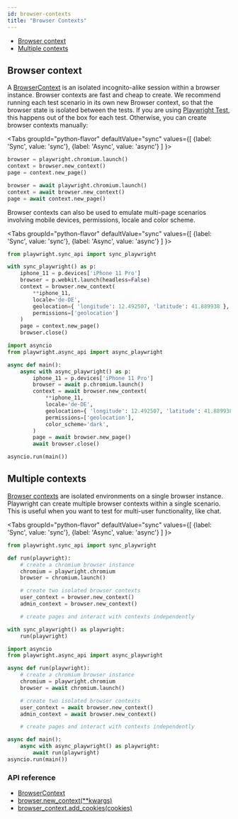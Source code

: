 ```yaml
---
id: browser-contexts
title: "Browser Contexts"
---
```


- [Browser context](#browser-context)
- [Multiple contexts](#multiple-contexts)

## Browser context

A [BrowserContext] is an isolated incognito-alike session within a browser instance. Browser contexts are fast and cheap to create. We recommend running each test scenario in its own new Browser context, so that the browser state is isolated between the tests. If you are using [Playwright Test](./intro.mdx), this happens out of the box for each test. Otherwise, you can create browser contexts manually:

<Tabs
  groupId="python-flavor"
  defaultValue="sync"
  values={[
    {label: 'Sync', value: 'sync'},
    {label: 'Async', value: 'async'}
  ]
}>
<TabItem value="sync">

```py
browser = playwright.chromium.launch()
context = browser.new_context()
page = context.new_page()
```

</TabItem>
<TabItem value="async">

```py
browser = await playwright.chromium.launch()
context = await browser.new_context()
page = await context.new_page()
```

</TabItem>
</Tabs>

Browser contexts can also be used to emulate multi-page scenarios involving mobile devices, permissions, locale and color scheme.

<Tabs
  groupId="python-flavor"
  defaultValue="sync"
  values={[
    {label: 'Sync', value: 'sync'},
    {label: 'Async', value: 'async'}
  ]
}>
<TabItem value="sync">

```py
from playwright.sync_api import sync_playwright

with sync_playwright() as p:
    iphone_11 = p.devices['iPhone 11 Pro']
    browser = p.webkit.launch(headless=False)
    context = browser.new_context(
        **iphone_11,
        locale='de-DE',
        geolocation={ 'longitude': 12.492507, 'latitude': 41.889938 },
        permissions=['geolocation']
    )
    page = context.new_page()
    browser.close()
```

</TabItem>
<TabItem value="async">

```py
import asyncio
from playwright.async_api import async_playwright

async def main():
    async with async_playwright() as p:
        iphone_11 = p.devices['iPhone 11 Pro']
        browser = await p.chromium.launch()
        context = await browser.new_context(
            **iphone_11,
            locale='de-DE',
            geolocation={ 'longitude': 12.492507, 'latitude': 41.889938 },
            permissions=['geolocation'],
            color_scheme='dark',
        )
        page = await browser.new_page()
        await browser.close()

asyncio.run(main())
```

</TabItem>
</Tabs>

## Multiple contexts

[Browser contexts](./browser-contexts.mdx) are isolated environments on a single browser instance. Playwright can create multiple browser contexts within a single scenario. This is useful when you want to test for multi-user functionality, like chat.

<Tabs
  groupId="python-flavor"
  defaultValue="sync"
  values={[
    {label: 'Sync', value: 'sync'},
    {label: 'Async', value: 'async'}
  ]
}>
<TabItem value="sync">

```py
from playwright.sync_api import sync_playwright

def run(playwright):
    # create a chromium browser instance
    chromium = playwright.chromium
    browser = chromium.launch()

    # create two isolated browser contexts
    user_context = browser.new_context()
    admin_context = browser.new_context()

    # create pages and interact with contexts independently

with sync_playwright() as playwright:
    run(playwright)
```

</TabItem>
<TabItem value="async">

```py
import asyncio
from playwright.async_api import async_playwright

async def run(playwright):
    # create a chromium browser instance
    chromium = playwright.chromium
    browser = await chromium.launch()

    # create two isolated browser contexts
    user_context = await browser.new_context()
    admin_context = await browser.new_context()

    # create pages and interact with contexts independently

async def main():
    async with async_playwright() as playwright:
        await run(playwright)
asyncio.run(main())
```

</TabItem>
</Tabs>

### API reference
- [BrowserContext]
- [browser.new_context(**kwargs)](./api/class-browser.mdx#browser-new-context)
- [browser_context.add_cookies(cookies)](./api/class-browsercontext.mdx#browser-context-add-cookies)

[Accessibility]: ./api/class-accessibility.mdx "Accessibility"
[APIRequest]: ./api/class-apirequest.mdx "APIRequest"
[APIRequestContext]: ./api/class-apirequestcontext.mdx "APIRequestContext"
[APIResponse]: ./api/class-apiresponse.mdx "APIResponse"
[Browser]: ./api/class-browser.mdx "Browser"
[BrowserContext]: ./api/class-browsercontext.mdx "BrowserContext"
[BrowserType]: ./api/class-browsertype.mdx "BrowserType"
[CDPSession]: ./api/class-cdpsession.mdx "CDPSession"
[ConsoleMessage]: ./api/class-consolemessage.mdx "ConsoleMessage"
[Dialog]: ./api/class-dialog.mdx "Dialog"
[Download]: ./api/class-download.mdx "Download"
[ElementHandle]: ./api/class-elementhandle.mdx "ElementHandle"
[Error]: ./api/class-error.mdx "Error"
[FileChooser]: ./api/class-filechooser.mdx "FileChooser"
[Frame]: ./api/class-frame.mdx "Frame"
[FrameLocator]: ./api/class-framelocator.mdx "FrameLocator"
[JSHandle]: ./api/class-jshandle.mdx "JSHandle"
[Keyboard]: ./api/class-keyboard.mdx "Keyboard"
[Locator]: ./api/class-locator.mdx "Locator"
[Mouse]: ./api/class-mouse.mdx "Mouse"
[Page]: ./api/class-page.mdx "Page"
[Playwright]: ./api/class-playwright.mdx "Playwright"
[Request]: ./api/class-request.mdx "Request"
[Response]: ./api/class-response.mdx "Response"
[Route]: ./api/class-route.mdx "Route"
[Selectors]: ./api/class-selectors.mdx "Selectors"
[TimeoutError]: ./api/class-timeouterror.mdx "TimeoutError"
[Touchscreen]: ./api/class-touchscreen.mdx "Touchscreen"
[Tracing]: ./api/class-tracing.mdx "Tracing"
[Video]: ./api/class-video.mdx "Video"
[WebSocket]: ./api/class-websocket.mdx "WebSocket"
[Worker]: ./api/class-worker.mdx "Worker"
[Element]: https://developer.mozilla.org/en-US/docs/Web/API/element "Element"
[EvaluationArgument]: ./evaluating.mdx#evaluation-argument "EvaluationArgument"
[Promise]: https://developer.mozilla.org/en-US/docs/Web/JavaScript/Reference/Global_Objects/Promise "Promise"
[iterator]: https://developer.mozilla.org/en-US/docs/Web/JavaScript/Reference/Iteration_protocols "Iterator"
[origin]: https://developer.mozilla.org/en-US/docs/Glossary/Origin "Origin"
[selector]: https://developer.mozilla.org/en-US/docs/Web/CSS/CSS_Selectors "selector"
[Serializable]: https://developer.mozilla.org/en-US/docs/Web/JavaScript/Reference/Global_Objects/JSON/stringify#Description "Serializable"
[UIEvent.detail]: https://developer.mozilla.org/en-US/docs/Web/API/UIEvent/detail "UIEvent.detail"
[UnixTime]: https://en.wikipedia.org/wiki/Unix_time "Unix Time"
[xpath]: https://developer.mozilla.org/en-US/docs/Web/XPath "xpath"

[Any]: https://docs.python.org/3/library/typing.html#typing.Any "Any"
[bool]: https://docs.python.org/3/library/stdtypes.html "bool"
[bytes]: https://docs.python.org/3/library/stdtypes.html#bytes "bytes"
[Callable]: https://docs.python.org/3/library/typing.html#typing.Callable "Callable"
[EventContextManager]: https://docs.python.org/3/reference/datamodel.html#context-managers "Event context manager"
[EventEmitter]: https://pyee.readthedocs.io/en/latest/#pyee.BaseEventEmitter "EventEmitter"
[Exception]: https://docs.python.org/3/library/exceptions.html#Exception "Exception"
[Dict]: https://docs.python.org/3/library/typing.html#typing.Dict "Dict"
[float]: https://docs.python.org/3/library/stdtypes.html#numeric-types-int-float-complex "float"
[int]: https://docs.python.org/3/library/stdtypes.html#numeric-types-int-float-complex "int"
[List]: https://docs.python.org/3/library/typing.html#typing.List "List"
[NoneType]: https://docs.python.org/3/library/constants.html#None "None"
[Pattern]: https://docs.python.org/3/library/re.html "Pattern"
[URL]: https://en.wikipedia.org/wiki/URL "URL"
[pathlib.Path]: https://realpython.com/python-pathlib/ "pathlib.Path"
[str]: https://docs.python.org/3/library/stdtypes.html#text-sequence-type-str "str"
[Union]: https://docs.python.org/3/library/typing.html#typing.Union "Union"

[all available image tags]: https://mcr.microsoft.com/v2/playwright/tags/list "all available image tags"
[Docker Hub]: https://hub.docker.com/_/microsoft-playwright "Docker Hub"
[Dockerfile.focal]: https://github.com/microsoft/playwright/blob/master/utils/docker/Dockerfile.focal "Dockerfile.focal"
